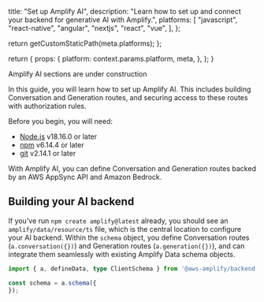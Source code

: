 
  title: "Set up Amplify AI",
  description:
    "Learn how to set up and connect your backend for generative AI with Amplify.",
  platforms: [
    "javascript",
    "react-native",
    "angular",
    "nextjs",
    "react",
    "vue",
  ],
};

  return getCustomStaticPath(meta.platforms);
};

  return {
    props: {
      platform: context.params.platform,
      meta,
    },
  };
}

<Callout warning>

Amplify AI sections are under construction

</Callout>

In this guide, you will learn how to set up Amplify AI. This includes building Conversation and Generation routes, and securing access to these routes with authorization rules.

Before you begin, you will need:

- [Node.js](https://nodejs.org/) v18.16.0 or later
- [npm](https://www.npmjs.com/) v6.14.4 or later
- [git](https://git-scm.com/) v2.14.1 or later

With Amplify AI, you can define Conversation and Generation routes backed by an AWS AppSync API and Amazon Bedrock.

## Building your AI backend
If you've run `npm create amplify@latest` already, you should see an `amplify/data/resource/ts` file, which is the central location to configure your AI backend. Within the `schema` object, you define Conversation routes (`a.conversation({})`) and Generation routes (`a.generation({})`), and can integrate them seamlessly with existing Amplify Data schema objects.

```ts title="amplify/data/resources.ts"
import { a, defineData, type ClientSchema } from '@aws-amplify/backend';

const schema = a.schema({
});
```

